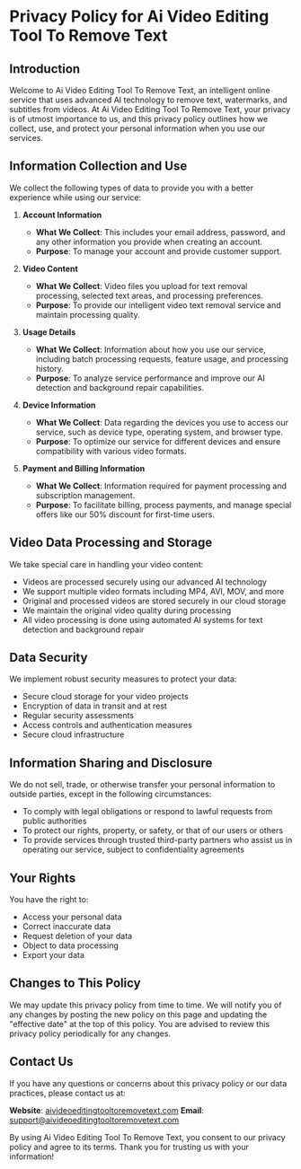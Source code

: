 # Privacy Policy for Ai Video Editing Tool To Remove Text

## Introduction

Welcome to Ai Video Editing Tool To Remove Text, an intelligent online service that uses advanced AI technology to remove text, watermarks, and subtitles from videos. At Ai Video Editing Tool To Remove Text, your privacy is of utmost importance to us, and this privacy policy outlines how we collect, use, and protect your personal information when you use our services.

## Information Collection and Use

We collect the following types of data to provide you with a better experience while using our service:

1. **Account Information**

   - **What We Collect**: This includes your email address, password, and any other information you provide when creating an account.
   - **Purpose**: To manage your account and provide customer support.

2. **Video Content**

   - **What We Collect**: Video files you upload for text removal processing, selected text areas, and processing preferences.
   - **Purpose**: To provide our intelligent video text removal service and maintain processing quality.

3. **Usage Details**

   - **What We Collect**: Information about how you use our service, including batch processing requests, feature usage, and processing history.
   - **Purpose**: To analyze service performance and improve our AI detection and background repair capabilities.

4. **Device Information**

   - **What We Collect**: Data regarding the devices you use to access our service, such as device type, operating system, and browser type.
   - **Purpose**: To optimize our service for different devices and ensure compatibility with various video formats.

5. **Payment and Billing Information**
   - **What We Collect**: Information required for payment processing and subscription management.
   - **Purpose**: To facilitate billing, process payments, and manage special offers like our 50% discount for first-time users.

## Video Data Processing and Storage

We take special care in handling your video content:

- Videos are processed securely using our advanced AI technology
- We support multiple video formats including MP4, AVI, MOV, and more
- Original and processed videos are stored securely in our cloud storage
- We maintain the original video quality during processing
- All video processing is done using automated AI systems for text detection and background repair

## Data Security

We implement robust security measures to protect your data:

- Secure cloud storage for your video projects
- Encryption of data in transit and at rest
- Regular security assessments
- Access controls and authentication measures
- Secure cloud infrastructure

## Information Sharing and Disclosure

We do not sell, trade, or otherwise transfer your personal information to outside parties, except in the following circumstances:

- To comply with legal obligations or respond to lawful requests from public authorities
- To protect our rights, property, or safety, or that of our users or others
- To provide services through trusted third-party partners who assist us in operating our service, subject to confidentiality agreements

## Your Rights

You have the right to:

- Access your personal data
- Correct inaccurate data
- Request deletion of your data
- Object to data processing
- Export your data

## Changes to This Policy

We may update this privacy policy from time to time. We will notify you of any changes by posting the new policy on this page and updating the "effective date" at the top of this policy. You are advised to review this privacy policy periodically for any changes.

## Contact Us

If you have any questions or concerns about this privacy policy or our data practices, please contact us at:

**Website**: [aivideoeditingtooltoremovetext.com](http://aivideoeditingtooltoremovetext.com)
**Email**: [support@aivideoeditingtooltoremovetext.com](mailto:support@aivideoeditingtooltoremovetext.com)

By using Ai Video Editing Tool To Remove Text, you consent to our privacy policy and agree to its terms. Thank you for trusting us with your information!
